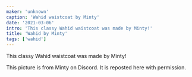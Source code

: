 ```yaml
---
maker: 'unknown'
caption: 'Wahid waistcoat by Minty'
date: '2021-03-06'
intro: 'This classy Wahid waistcoat was made by Minty!'
title: 'Wahid by Minty'
tags: ['wahid']
---
```


<!-- truncate -->

This classy Wahid waistcoat was made by Minty!

<Note>

This picture is from Minty on Discord. It is reposted here with permission.

</Note>
